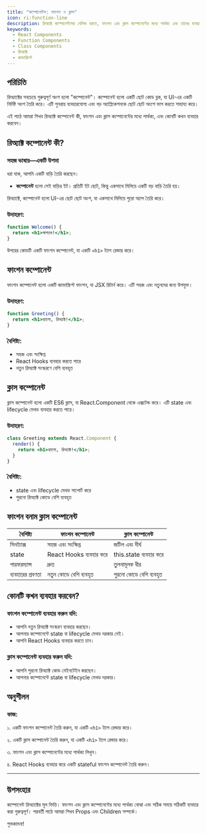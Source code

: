 ```yaml
---
title: "কম্পোনেন্টস: ফাংশন ও ক্লাস"
icon: ri:function-line
description: রিঅ্যাক্ট কম্পোনেন্টসের বেসিক ধারণা, ফাংশন এবং ক্লাস কম্পোনেন্টের মধ্যে পার্থক্য এবং তাদের ব্যবহার।
keywords:
  - React Components
  - Function Components
  - Class Components
  - রিঅ্যাক্ট
  - জাভাস্ক্রিপ্ট
---
```


## পরিচিতি

রিঅ্যাক্টের সবচেয়ে গুরুত্বপূর্ণ অংশ হলো "কম্পোনেন্ট"। কম্পোনেন্ট হলো একটি ছোট কোড ব্লক, যা UI-এর একটি নির্দিষ্ট অংশ তৈরি করে। এটি পুনরায় ব্যবহারযোগ্য এবং বড় অ্যাপ্লিকেশনকে ছোট ছোট অংশে ভাগ করতে সাহায্য করে।

এই পাঠে আমরা শিখব রিঅ্যাক্ট কম্পোনেন্ট কী, ফাংশন এবং ক্লাস কম্পোনেন্টের মধ্যে পার্থক্য, এবং কোনটি কখন ব্যবহার করবেন।

## রিঅ্যাক্ট কম্পোনেন্ট কী?

### সহজ ভাষায়—একটি উপমা

ধরা যাক, আপনি একটি বাড়ি তৈরি করছেন।
- **কম্পোনেন্ট** হলো সেই বাড়ির ইট। প্রতিটি ইট ছোট, কিন্তু একসাথে মিলিয়ে একটি বড় বাড়ি তৈরি হয়।

রিঅ্যাক্টে, কম্পোনেন্ট হলো UI-এর ছোট ছোট অংশ, যা একসাথে মিলিয়ে পুরো অ্যাপ তৈরি করে।

### উদাহরণ:
```jsx
function Welcome() {
  return <h1>স্বাগতম!</h1>;
}
```

উপরের কোডটি একটি ফাংশন কম্পোনেন্ট, যা একটি `<h1>` ট্যাগ রেন্ডার করে।

## ফাংশন কম্পোনেন্ট

ফাংশন কম্পোনেন্ট হলো একটি জাভাস্ক্রিপ্ট ফাংশন, যা JSX রিটার্ন করে। এটি সহজ এবং নতুনদের জন্য উপযুক্ত।

### উদাহরণ:
```jsx
function Greeting() {
  return <h1>হ্যালো, রিঅ্যাক্ট!</h1>;
}
```

### বৈশিষ্ট্য:
- সহজ এবং সংক্ষিপ্ত
- React Hooks ব্যবহার করতে পারে
- নতুন রিঅ্যাক্ট সংস্করণে বেশি ব্যবহৃত

## ক্লাস কম্পোনেন্ট

ক্লাস কম্পোনেন্ট হলো একটি ES6 ক্লাস, যা React.Component থেকে এক্সটেন্ড করে। এটি state এবং lifecycle মেথড ব্যবহার করতে পারে।

### উদাহরণ:
```jsx
class Greeting extends React.Component {
  render() {
    return <h1>হ্যালো, রিঅ্যাক্ট!</h1>;
  }
}
```

### বৈশিষ্ট্য:
- state এবং lifecycle মেথড সাপোর্ট করে
- পুরনো রিঅ্যাক্ট কোডে বেশি ব্যবহৃত

## ফাংশন বনাম ক্লাস কম্পোনেন্ট

| বৈশিষ্ট্য              | ফাংশন কম্পোনেন্ট             | ক্লাস কম্পোনেন্ট             |
|-----------------------|-----------------------------|-----------------------------|
| সিনট্যাক্স             | সহজ এবং সংক্ষিপ্ত            | জটিল এবং দীর্ঘ               |
| state                | React Hooks ব্যবহার করে      | this.state ব্যবহার করে       |
| পারফরম্যান্স           | দ্রুত                         | তুলনামূলক ধীর                |
| ব্যবহারের প্রবণতা      | নতুন কোডে বেশি ব্যবহৃত       | পুরনো কোডে বেশি ব্যবহৃত      |

## কোনটি কখন ব্যবহার করবেন?

### ফাংশন কম্পোনেন্ট ব্যবহার করুন যদি:
- আপনি নতুন রিঅ্যাক্ট সংস্করণ ব্যবহার করছেন।
- আপনার কম্পোনেন্টে state বা lifecycle মেথড দরকার নেই।
- আপনি React Hooks ব্যবহার করতে চান।

### ক্লাস কম্পোনেন্ট ব্যবহার করুন যদি:
- আপনি পুরনো রিঅ্যাক্ট কোড মেইনটেইন করছেন।
- আপনার কম্পোনেন্টে state বা lifecycle মেথড দরকার।

## অনুশীলন

### কাজ:

১. একটি ফাংশন কম্পোনেন্ট তৈরি করুন, যা একটি `<h1>` ট্যাগ রেন্ডার করে।

২. একটি ক্লাস কম্পোনেন্ট তৈরি করুন, যা একটি `<h1>` ট্যাগ রেন্ডার করে।

৩. ফাংশন এবং ক্লাস কম্পোনেন্টের মধ্যে পার্থক্য লিখুন।

৪. React Hooks ব্যবহার করে একটি stateful ফাংশন কম্পোনেন্ট তৈরি করুন।

---

## উপসংহার

কম্পোনেন্ট রিঅ্যাক্টের মূল ভিত্তি। ফাংশন এবং ক্লাস কম্পোনেন্টের মধ্যে পার্থক্য বোঝা এবং সঠিক সময়ে সঠিকটি ব্যবহার করা গুরুত্বপূর্ণ। পরবর্তী পাঠে আমরা শিখব Props এবং Children সম্পর্কে।

শুভকামনা!
